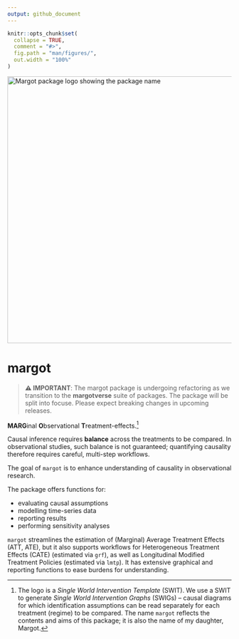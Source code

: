 ```yaml
---
output: github_document
---
```


<!-- README.md is generated from README.Rmd. Please edit that file -->

```r
knitr::opts_chunk$set(
  collapse = TRUE,
  comment = "#>",
  fig.path = "man/figures/",
  out.width = "100%"
)
```


<!-- ```{r, include = FALSE} -->
<!-- library(here) -->
<!-- # GitHub pages -->
<!-- file.create("docs/.nojekyll", showWarnings = FALSE) -->
<!-- ``` -->


<!-- badges: start -->
<img src="man/figures/margot.png" width = 600 alt="Margot package logo showing the package name">

<!-- badges: end -->


<!-- badges: end -->

# margot

> **⚠️ IMPORTANT**: The margot package is undergoing refactoring as we transition to the **margotverse** suite of packages. The package will be split into focuse. Please expect breaking changes in upcoming releases.

**MARG**inal **O**bservational **T**reatment-effects.[^1]

Causal inference requires **balance** across the treatments to be
compared. In observational studies, such balance is not guaranteed;
quantifying causality therefore requires careful, multi-step workflows.

The goal of `margot` is to enhance understanding of causality in observational research.

The package offers functions for:

- evaluating causal assumptions
- modelling time-series data
- reporting results
- performing sensitivity analyses

`margot` streamlines the estimation of (Marginal) Average Treatment Effects (ATT, ATE), but it also supports workflows for Heterogeneous Treatment Effects (CATE) (estimated via `grf`), as well as Longitudinal Modified Treatment Policies (estimated via `lmtp`). It has extensive graphical and reporting functions to ease burdens for understanding. 

[^1]: The logo is a *Single World Intervention Template* (SWIT). We use
    a SWIT to generate *Single World Intervention Graphs* (SWIGs) –
    causal diagrams for which identification assumptions can be read
    separately for each treatment (regime) to be compared. The name
    `margot` reflects the contents and aims of this package; it is also
    the name of my daughter, Margot.
